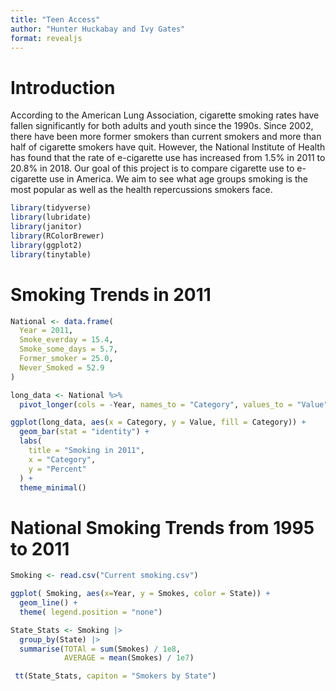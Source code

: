 ```yaml
---
title: "Teen Access"
author: "Hunter Huckabay and Ivy Gates"
format: revealjs
---
```


# Introduction 
According to the American Lung Association, cigarette smoking rates have fallen significantly for both adults and youth since the 1990s. Since 2002, there have been more former smokers than current smokers and more than half of cigarette smokers have quit. However, the National Institute of Health has found that the rate of e-cigarette use has increased from 1.5% in 2011 to 20.8% in 2018. Our goal of this project is to compare cigarette use to e-cigarette use in America. We aim to see what age groups smoking is the most popular as well as the health repercussions smokers face.


```r
library(tidyverse)
library(lubridate)
library(janitor)
library(RColorBrewer)
library(ggplot2)
library(tinytable)
```


# Smoking Trends in 2011

```r
National <- data.frame(
  Year = 2011,
  Smoke_everday = 15.4,
  Smoke_some_days = 5.7,
  Former_smoker = 25.0,
  Never_Smoked = 52.9
)

long_data <- National %>%
  pivot_longer(cols = -Year, names_to = "Category", values_to = "Value")

ggplot(long_data, aes(x = Category, y = Value, fill = Category)) +
  geom_bar(stat = "identity") +
  labs(
    title = "Smoking in 2011",
    x = "Category",
    y = "Percent"
  ) +
  theme_minimal()
```



# National Smoking Trends from 1995 to 2011

```r
Smoking <- read.csv("Current smoking.csv")

ggplot( Smoking, aes(x=Year, y = Smokes, color = State)) + 
  geom_line() +
  theme( legend.position = "none")


```
```r
State_Stats <- Smoking |>
  group_by(State) |>
  summarise(TOTAl = sum(Smokes) / 1e8,
            AVERAGE = mean(Smokes) / 1e7)

 tt(State_Stats, capiton = "Smokers by State")

```

